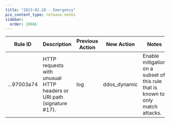 ```yaml
---
title: "2023-02-28 - Emergency"
pcx_content_type: release-notes
sidebar:
  order: 28066
---
```


<table style="width: 100%">
	<thead>
		<tr>
			<th>Rule ID</th>
			<th>Description</th>
			<th>Previous Action</th>
			<th>New Action</th>
			<th>Notes</th>
		</tr>
	</thead>
	<tbody>
		<tr>
			<td>...97003a74</td>
			<td>
				HTTP requests with unusual HTTP headers or URI path (signature #17).
			</td>
			<td>log</td>
			<td>ddos_dynamic</td>
			<td>
				Enable mitigation on a subset of this rule that is known to only match
				attacks.
			</td>
		</tr>
	</tbody>
</table>
